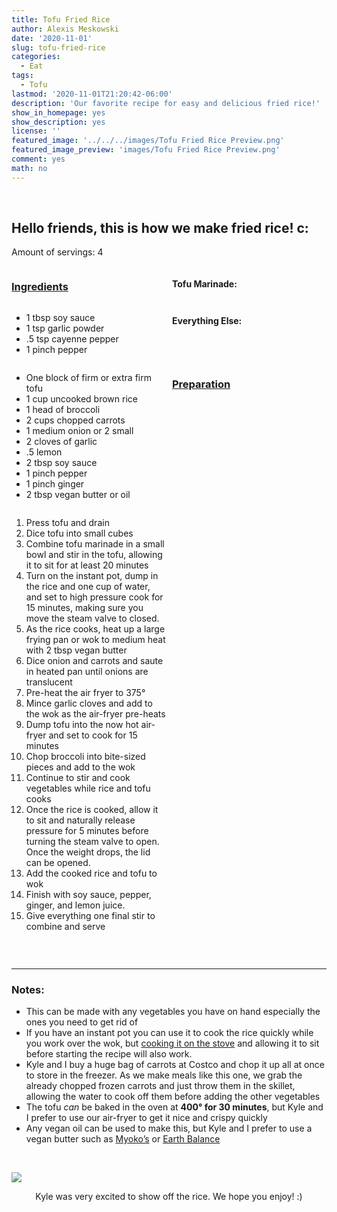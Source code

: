 ```yaml
---
title: Tofu Fried Rice
author: Alexis Meskowski
date: '2020-11-01'
slug: tofu-fried-rice
categories:
  - Eat
tags:
  - Tofu
lastmod: '2020-11-01T21:20:42-06:00'
description: 'Our favorite recipe for easy and delicious fried rice!'
show_in_homepage: yes
show_description: yes
license: ''
featured_image: '../../../images/Tofu Fried Rice Preview.png'
featured_image_preview: 'images/Tofu Fried Rice Preview.png' 
comment: yes
math: no
---
```


<br>

## Hello friends, this is how we make fried rice! c:

<!-- featured_image_preview is 780x234 -->

Amount of servings: 4

:::: {style="display: grid; grid-template-columns: 1fr 1fr; grid-column-gap: 10px;"}

::: {}

### <u>Ingredients</u>

#### Tofu Marinade:

- 1 tbsp soy sauce
- 1 tsp garlic powder
- .5 tsp cayenne pepper
- 1 pinch pepper

#### Everything Else:

- One block of firm or extra firm tofu
- 1 cup uncooked brown rice
- 1 head of broccoli
- 2 cups chopped carrots
- 1 medium onion or 2 small
- 2 cloves of garlic
- .5 lemon
- 2 tbsp soy sauce
- 1 pinch pepper
- 1 pinch ginger
- 2 tbsp vegan butter or oil

::: 

::: {}

### <u>Preparation</u> 

1. Press tofu and drain
2. Dice tofu into small cubes
3. Combine tofu marinade in a small bowl and stir in the tofu, allowing it to sit for at least 20 minutes
4. Turn on the instant pot, dump in the rice and one cup of water, and set to high pressure cook for 15 minutes, making sure you move the steam valve to closed.
5. As the rice cooks, heat up a large frying pan or wok to medium heat with 2 tbsp vegan butter
6. Dice onion and carrots and saute in heated pan until onions are translucent
7. Pre-heat the air fryer to 375°
8. Mince garlic cloves and add to the wok as the air-fryer pre-heats
9. Dump tofu into the now hot air-fryer and set to cook for 15 minutes
10. Chop broccoli into bite-sized pieces and add to the wok
11. Continue to stir and cook vegetables while rice and tofu cooks
12. Once the rice is cooked, allow it to sit and naturally release pressure for 5 minutes before turning the steam valve to open. Once the weight drops, the lid can be opened.
13. Add the cooked rice and tofu to wok
14. Finish with soy sauce, pepper, ginger, and lemon juice.
15. Give everything one final stir to combine and serve

:::

::::

<br>

---

### Notes:

- This can be made with any vegetables you have on hand especially the ones you need to get rid of
- If you have an instant pot you can use it to cook the rice quickly while you work over the wok, but [cooking it on the stove](https://www.loveandlemons.com/how-to-cook-brown-rice/#wprm-recipe-container-42121){target="_blank"} and allowing it to sit before starting the recipe will also work.
- Kyle and I buy a huge bag of carrots at Costco and chop it up all at once to store in the freezer. As we make meals like this one, we grab the already chopped frozen carrots and just throw them in the skillet, allowing the water to cook off them before adding the other vegetables 
- The tofu *can* be baked in the oven at **400° for 30 minutes**, but Kyle and I prefer to use our air-fryer to get it nice and crispy quickly
- Any vegan oil can be used to make this, but Kyle and I prefer to use a vegan butter such as [Myoko's](https://miyokos.com/collections/vegan-butter){target="_blank"} or [Earth Balance](https://earthbalancenatural.com/spreads/original-buttery-spread){target="_blank"}

<br>

![](Kyle showing off rice.png)

<center> Kyle was very excited to show off the rice. We hope you enjoy! :) <center>
